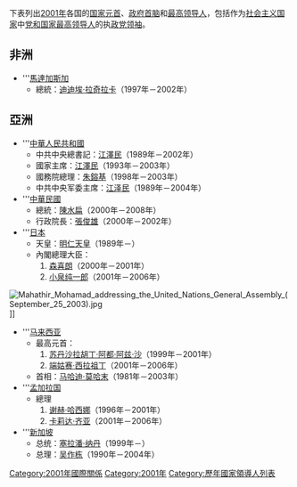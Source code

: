 {{YearTopicTOC|2001|国家领导人列表}}
下表列出[[2001年|2001年]]各国的[[国家元首|国家元首]]、[[政府首脑|政府首脑]]和[[最高领导人|最高领导人]]，包括作为[[社会主义国家|社会主义国家]]中[[党和国家最高领导人|党和国家最高领导人]]的执[[政党领袖|政党领袖]]。
== 非洲 ==
*'''[[馬達加斯加|馬達加斯加]]
**總統：[[迪迪埃·拉奇拉卡|迪迪埃·拉奇拉卡]]（1997年－2002年）
== 亞洲 ==
*'''[[中華人民共和國|中華人民共和國]]
**中共中央總書記：[[江澤民|江澤民]]（1989年－2002年）
**國家主席：[[江澤民|江澤民]]（1993年－2003年）
**國務院總理：[[朱鎔基|朱鎔基]]（1998年－2003年）
**中共中央军委主席：[[江泽民|江泽民]]（1989年－2004年）
*'''[[中華民國|中華民國]]
**總統：[[陳水扁|陳水扁]]（2000年－2008年）
**行政院長：[[張俊雄|張俊雄]]（2000年－2002年）
*'''[[日本|日本]]
**天皇：[[明仁天皇|明仁天皇]]（1989年－）
**內閣總理大臣：
**#[[森喜朗|森喜朗]]（2000年－2001年）
**#[[小泉纯一郎|小泉纯一郎]]（2001年－2006年）
[[File:Mahathir_Mohamad_addressing_the_United_Nations_General_Assembly_(September_25_2003).jpg|thumb]]]]
*'''[[马来西亚|马来西亚]]
**最高元首：
**#[[苏丹沙拉胡丁·阿都·阿兹·沙|苏丹沙拉胡丁·阿都·阿兹·沙]]（1999年－2001年）
**#[[端姑赛·西拉祖丁|端姑赛·西拉祖丁]]（2001年－2006年）
**首相：[[马哈迪·莫哈末|马哈迪·莫哈末]]（1981年－2003年）
*'''[[孟加拉国|孟加拉国]]
**總理
**#[[谢赫·哈西娜|谢赫·哈西娜]]（1996年－2001年）
**#[[卡莉达·齐亚|卡莉达·齐亚]]（2001年－2006年）
*'''[[新加坡|新加坡]]
**总统：[[塞拉潘·纳丹|塞拉潘·纳丹]]（1999年－）
**总理：[[吴作栋|吴作栋]]（1990年－2004年）

{{expand list}}

[[Category:2001年國際關係|Category:2001年國際關係]]
[[Category:2001年|Category:2001年]]
[[Category:歷年國家領導人列表|Category:歷年國家領導人列表]]